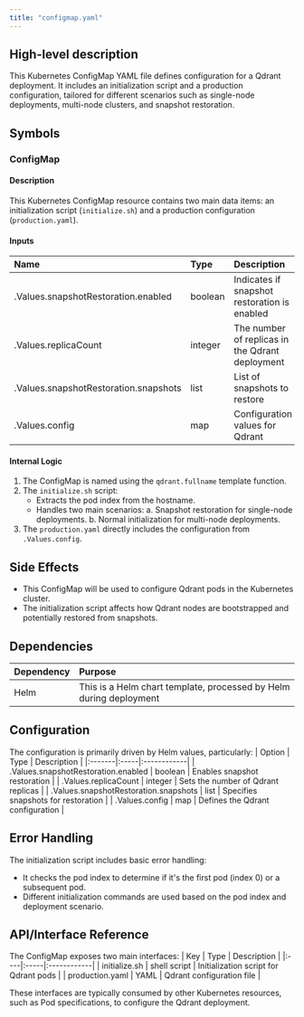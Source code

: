 ```yaml
---
title: "configmap.yaml"
---
```


## High-level description
This Kubernetes ConfigMap YAML file defines configuration for a Qdrant deployment. It includes an initialization script and a production configuration, tailored for different scenarios such as single-node deployments, multi-node clusters, and snapshot restoration.

## Symbols

### ConfigMap
#### Description
This Kubernetes ConfigMap resource contains two main data items: an initialization script (`initialize.sh`) and a production configuration (`production.yaml`).

#### Inputs
| Name | Type | Description |
|:-----|:-----|:------------|
| .Values.snapshotRestoration.enabled | boolean | Indicates if snapshot restoration is enabled |
| .Values.replicaCount | integer | The number of replicas in the Qdrant deployment |
| .Values.snapshotRestoration.snapshots | list | List of snapshots to restore |
| .Values.config | map | Configuration values for Qdrant |

#### Internal Logic
1. The ConfigMap is named using the `qdrant.fullname` template function.
2. The `initialize.sh` script:
   - Extracts the pod index from the hostname.
   - Handles two main scenarios:
     a. Snapshot restoration for single-node deployments.
     b. Normal initialization for multi-node deployments.
3. The `production.yaml` directly includes the configuration from `.Values.config`.

## Side Effects
- This ConfigMap will be used to configure Qdrant pods in the Kubernetes cluster.
- The initialization script affects how Qdrant nodes are bootstrapped and potentially restored from snapshots.

## Dependencies
| Dependency | Purpose |
|:-----------|:--------|
| Helm | This is a Helm chart template, processed by Helm during deployment |

## Configuration
The configuration is primarily driven by Helm values, particularly:
| Option | Type | Description |
|:-------|:-----|:------------|
| .Values.snapshotRestoration.enabled | boolean | Enables snapshot restoration |
| .Values.replicaCount | integer | Sets the number of Qdrant replicas |
| .Values.snapshotRestoration.snapshots | list | Specifies snapshots for restoration |
| .Values.config | map | Defines the Qdrant configuration |

## Error Handling
The initialization script includes basic error handling:
- It checks the pod index to determine if it's the first pod (index 0) or a subsequent pod.
- Different initialization commands are used based on the pod index and deployment scenario.

## API/Interface Reference
The ConfigMap exposes two main interfaces:
| Key | Type | Description |
|:----|:-----|:------------|
| initialize.sh | shell script | Initialization script for Qdrant pods |
| production.yaml | YAML | Qdrant configuration file |

These interfaces are typically consumed by other Kubernetes resources, such as Pod specifications, to configure the Qdrant deployment.